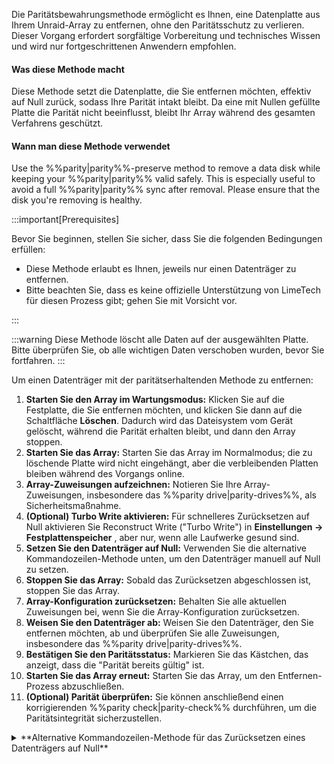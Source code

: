 Die Paritätsbewahrungsmethode ermöglicht es Ihnen, eine Datenplatte aus Ihrem Unraid-Array zu entfernen, ohne den Paritätsschutz zu verlieren. Dieser Vorgang erfordert sorgfältige Vorbereitung und technisches Wissen und wird nur fortgeschrittenen Anwendern empfohlen.

<h4>Was diese Methode macht</h4>

Diese Methode setzt die Datenplatte, die Sie entfernen möchten, effektiv auf Null zurück, sodass Ihre Parität intakt bleibt. Da eine mit Nullen gefüllte Platte die Parität nicht beeinflusst, bleibt Ihr Array während des gesamten Verfahrens geschützt.

<h4>Wann man diese Methode verwendet</h4>

Use the %%parity|parity%%-preserve method to remove a data disk while keeping your %%parity|parity%% valid safely. This is especially useful to avoid a full %%parity|parity%% sync after removal. Please ensure that the disk you're removing is healthy.

:::important\[Prerequisites]

Bevor Sie beginnen, stellen Sie sicher, dass Sie die folgenden Bedingungen erfüllen:

- Diese Methode erlaubt es Ihnen, jeweils nur einen Datenträger zu entfernen.
- Bitte beachten Sie, dass es keine offizielle Unterstützung von LimeTech für diesen Prozess gibt; gehen Sie mit Vorsicht vor.

:::

:::warning
Diese Methode löscht alle Daten auf der ausgewählten Platte. Bitte überprüfen Sie, ob alle wichtigen Daten verschoben wurden, bevor Sie fortfahren.
:::

Um einen Datenträger mit der paritätserhaltenden Methode zu entfernen:

1. **Starten Sie den Array im Wartungsmodus:** Klicken Sie auf die Festplatte, die Sie entfernen möchten, und klicken Sie dann auf die Schaltfläche **Löschen**. Dadurch wird das Dateisystem vom Gerät gelöscht, während die Parität erhalten bleibt, und dann den Array stoppen.
2. **Starten Sie das Array:** Starten Sie das Array im Normalmodus; die zu löschende Platte wird nicht eingehängt, aber die verbleibenden Platten bleiben während des Vorgangs online.
3. **Array-Zuweisungen aufzeichnen:** Notieren Sie Ihre Array-Zuweisungen, insbesondere das %%parity drive|parity-drives%%, als Sicherheitsmaßnahme.
4. **(Optional) Turbo Write aktivieren:** Für schnelleres Zurücksetzen auf Null aktivieren Sie Reconstruct Write ("Turbo Write") in **Einstellungen → Festplattenspeicher** , aber nur, wenn alle Laufwerke gesund sind.
5. **Setzen Sie den Datenträger auf Null:** Verwenden Sie die alternative Kommandozeilen-Methode unten, um den Datenträger manuell auf Null zu setzen.
6. **Stoppen Sie das Array:** Sobald das Zurücksetzen abgeschlossen ist, stoppen Sie das Array.
7. **Array-Konfiguration zurücksetzen:** Behalten Sie alle aktuellen Zuweisungen bei, wenn Sie die Array-Konfiguration zurücksetzen.
8. **Weisen Sie den Datenträger ab:** Weisen Sie den Datenträger, den Sie entfernen möchten, ab und überprüfen Sie alle Zuweisungen, insbesondere das %%parity drive|parity-drives%%.
9. **Bestätigen Sie den Paritätsstatus:** Markieren Sie das Kästchen, das anzeigt, dass die "Parität bereits gültig" ist.
10. **Starten Sie das Array erneut:** Starten Sie das Array, um den Entfernen-Prozess abzuschließen.
11. **(Optional) Parität überprüfen:** Sie können anschließend einen korrigierenden %%parity check|parity-check%% durchführen, um die Paritätsintegrität sicherzustellen.

<details>
  <summary>**Alternative Kommandozeilen-Methode für das Zurücksetzen eines Datenträgers auf Null**</summary>

  Wenn Sie sich mit der Linux-Kommandozeile wohlfühlen, können Sie Ihren Datenträger mit den folgenden Anweisungen manuell auf Null setzen. Achten Sie darauf, den Befehl zu wählen, der Ihrer Version von Unraid entspricht.

  Da das Zurücksetzen eines Datenträgers auf Null mehrere Stunden dauern kann, wird empfohlen, etwas wie das [Tmux Terminal Manager TTM Plugin](https://forums.unraid.net/topic/183427/plugin-tmux-terminal-manager-ttm/) zu verwenden, um die Befehle einzugeben und sicherzustellen, dass die Sitzung fortgesetzt wird.

  **Für Unraid 6.12 oder später:**

  1. Trennen Sie zunächst den Datenträger:
     ```bash
     umount /mnt/diskX
     ```
  2. Setzen Sie den Datenträger mit dem folgenden Befehl auf Null zurück:
     ```bash
     dd bs=1M if=/dev/zero of=/dev/mdXp1 status=progress
     ```

  **Für Unraid 6.11 und früher:**

  1. Beginnen Sie, indem Sie den Datenträger ausbinden:
     ```bash
     umount /mnt/diskX
     ```
  2. Verwenden Sie anschließend diesen Befehl, um den Datenträger auf Null zu setzen:
     ```bash
     dd bs=1M if=/dev/zero of=/dev/mdX status=progress
     ```

  :::note
  Denken Sie daran, `X` durch die spezifische Nummer der Datenfestplatte zu ersetzen, die Sie entfernen möchten.
  :::

  :::caution
  Überprüfen Sie vor der Ausführung dieser Befehle die Laufwerksnummer, um zu vermeiden, versehentlich Daten auf der falschen Festplatte zu löschen.
  :::

  Zögern Sie nicht, sich an die [Unraid-Foren](https://forums.unraid.net/) zu wenden. Dort können Sie hilfreiche Ressourcen und Unterstützung aus der Community finden.
</details>
